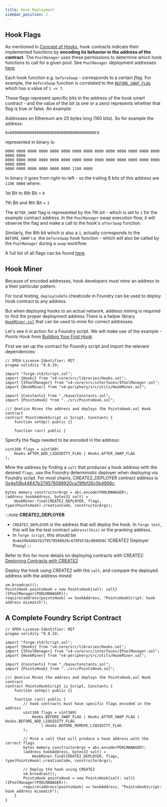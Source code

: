 ```yaml
---
title: Hook Deployment
sidebar_position: 2
---
```


## Hook Flags

As mentioned in [Concept of Hooks](../../concepts/hooks.mdx), hook contracts indicate their implemented functions by __encoding its behavior in the address of the contract__. The `PoolManager` uses these permissions to determine which hook functions to call for a given pool. See `PoolManager` deployment addresses [here](/contracts/v4/deployments).

Each hook function e.g. `beforeSwap` - corresponds to a certain _flag_. For example, the `beforeSwap` function is correlated to the [`BEFORE_SWAP_FLAG`](https://github.com/Uniswap/v4-core/blob/main/src/libraries/Hooks.sol#L37) which has a value of `1 << 7`.

These flags represent specific bits in the address of the hook smart contract - and the value of the bit (a one or a zero) represents whether that flag is true or false. An example:

Addresses on Ethereum are 20 bytes long (160 bits). So for example the address:

```
0x00000000000000000000000000000000000000C0
```

represented in binary is:

```solidity
0000 0000 0000 0000 0000 0000 0000 0000 0000 0000 0000 0000 0000 0000 0000 0000 
0000 0000 0000 0000 0000 0000 0000 0000 0000 0000 0000 0000 0000 0000 0000 0000 
0000 0000 0000 0000 0000 0000 1100 0000
```

In binary it goes from right-to-left - so the trailing 8 bits of this address are `1100 0000` where:

1st Bit to 6th Bit = `0`

7th Bit and 8th Bit = `1`

The `AFTER_SWAP` flag is represented by the 7th bit - which is set to `1` for the example contract address. In the `PoolManager` swap execution flow, it will observe the flag and make a call to the hook's `afterSwap` function.

Similarly, the 8th bit which is also a `1`, actually corresponds to the `BEFORE_SWAP` i.e. the `beforeSwap` hook function - which will also be called by the `PoolManager` during a `swap` workflow.

A full list of all flags can be found [here](https://github.com/Uniswap/v4-core/blob/main/src/libraries/Hooks.sol).

## Hook Miner

Because of encoded addresses, hook developers must _mine_ an address to a their particular pattern.

For local testing, `deployCodeTo` cheatcode in Foundry can be used to deploy hook contract to any address. 

But when deploying hooks to an actual network, address mining is required to find the proper deployment address
There is a helper library [`HookMiner.sol`](https://github.com/Uniswap/v4-periphery/blob/main/src/utils/HookMiner.sol) that can be used to mine for correct addresses.

Let's see it in action for a Foundry script. We will make use of the example - Points Hook from [Building Your First Hook](./01-your-first-hook.md).

First we set up the contract for Foundry script and import the relevant dependencies:

```solidity
// SPDX-License-Identifier: MIT
pragma solidity ^0.8.19;

import "forge-std/Script.sol";
import {Hooks} from "v4-core/src/libraries/Hooks.sol";
import {IPoolManager} from "v4-core/src/interfaces/IPoolManager.sol";
import {HookMiner} from "v4-periphery/src/utils/HookMiner.sol";

import {Constants} from "./base/Constants.sol";
import {PointsHook} from "../src/PointsHook.sol";

/// @notice Mines the address and deploys the PointsHook.sol Hook contract
contract PointsHookScript is Script, Constants {
    function setUp() public {}

    function run() public {
```

Specify the flags needed to be encoded in the address:

```solidity
uint160 flags = uint160(
    Hooks.AFTER_ADD_LIQUIDITY_FLAG | Hooks.AFTER_SWAP_FLAG
);
```

Mine the address by finding a `salt` that produces a hook address with the desired `flags`, use the Foundry deterministic deployer when deploying via Foundry script. For most chains, CREATE2_DEPLOYER contract address is [0x4e59b44847b379578588920ca78fbf26c0b4956c](https://book.getfoundry.sh/guides/deterministic-deployments-using-create2#getting-started).

```solidity
bytes memory constructorArgs = abi.encode(POOLMANAGER);
(address hookAddress, bytes32 salt) =
    HookMiner.find(CREATE2_DEPLOYER, flags, type(PointsHook).creationCode, constructorArgs);
```

:::note **CREATE2_DEPLOYER**
- `CREATE2_DEPLOYER` is the address that will deploy the hook. In `forge test`, this will be the test contract `address(this)` or the pranking address.
- In `forge script`, this should be `0x4e59b44847b379578588920cA78FbF26c0B4956C` (CREATE2 Deployer Proxy)
:::

Refer to this for more details on deploying contracts with CREATE2: [Deploying Contracts with CREATE2](https://docs.openzeppelin.com/cli/2.8/deploying-with-create2)

Deploy the hook using CREATE2 with the `salt`, and compare the deployed address with the address mined:

```solidity
vm.broadcast();
PointsHook pointsHook = new PointsHook{salt: salt}(IPoolManager(POOLMANAGER));
require(address(pointsHook) == hookAddress, "PointsHookScript: hook address mismatch");
```

## A Complete Foundry Script Contract

```solidity
// SPDX-License-Identifier: MIT
pragma solidity ^0.8.19;

import "forge-std/Script.sol";
import {Hooks} from "v4-core/src/libraries/Hooks.sol";
import {IPoolManager} from "v4-core/src/interfaces/IPoolManager.sol";
import {HookMiner} from "v4-periphery/src/utils/HookMiner.sol";

import {Constants} from "./base/Constants.sol";
import {PointsHook} from "../src/PointsHook.sol";

/// @notice Mines the address and deploys the PointsHook.sol Hook contract
contract PointsHookScript is Script, Constants {
    function setUp() public {}

    function run() public {
        // hook contracts must have specific flags encoded in the address
        uint160 flags = uint160(
            Hooks.BEFORE_SWAP_FLAG | Hooks.AFTER_SWAP_FLAG | Hooks.BEFORE_ADD_LIQUIDITY_FLAG
                | Hooks.BEFORE_REMOVE_LIQUIDITY_FLAG
        );

        // Mine a salt that will produce a hook address with the correct flags
        bytes memory constructorArgs = abi.encode(POOLMANAGER);
        (address hookAddress, bytes32 salt) =
            HookMiner.find(CREATE2_DEPLOYER, flags, type(PointsHook).creationCode, constructorArgs);

        // Deploy the hook using CREATE2
        vm.broadcast();
        PointsHook pointsHook = new PointsHook{salt: salt}(IPoolManager(POOLMANAGER));
        require(address(pointsHook) == hookAddress, "PointsHookScript: hook address mismatch");
    }
}
```
